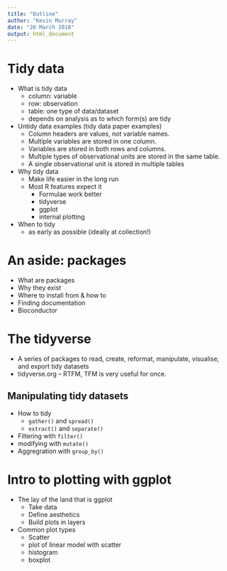 ```yaml
---
title: "Outline"
author: "Kevin Murray"
date: "20 March 2018"
output: html_document
---
```


# Tidy data

- What is tidy data
  - column: variable
  - row: observation
  - table: one type of data/dataset
  - depends on analysis as to which form(s) are tidy

- Untidy data examples (tidy data paper examples)
  - Column headers are values, not variable names.
  - Multiple variables are stored in one column.
  - Variables are stored in both rows and columns.
  - Multiple types of observational units are stored in the same table.
  - A single observational unit is stored in multiple tables
  
- Why tidy data
  - Make life easier in the long run
  - Most R features expect it
    - Formulae work better
    - tidyverse
    - ggplot
    - internal plotting

- When to tidy
  - as early as possible (ideally at collection!)


# An aside: packages

- What are packages
- Why they exist
- Where to install from & how to
- Finding documentation
- Bioconductor

# The tidyverse

- A series of packages to read, create, reformat, manipulate, visualise, and export tidy datasets
- tidyverse.org -- RTFM, TFM is very useful for once.

## Manipulating tidy datasets

- How to tidy
  - `gather()` and `spread()`
  - `extract()` and `separate()`
- Filtering with `filter()`
- modifying with `mutate()`
- Aggregration with `group_by()`


# Intro to plotting with ggplot

- The lay of the land that is ggplot
  - Take data
  - Define aesthetics
  - Build plots in layers
- Common plot types
  - Scatter
  - plot of linear model with scatter
  - histogram
  - boxplot
